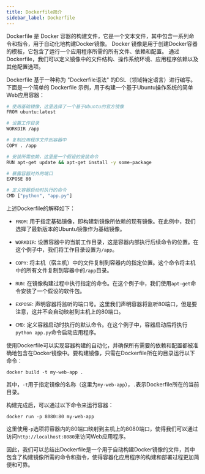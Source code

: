 ```yaml
---
title: Dockerfile简介
sidebar_label: Dockerfile
---
```



Dockerfile 是 Docker 容器的构建文件，它是一个文本文件，其中包含一系列命令和指令，用于自动化地构建Docker镜像。
Docker 镜像是用于创建Docker容器的模板，它包含了运行一个应用程序所需的所有文件、依赖和配置。
通过 Dockerfile，我们可以定义镜像中的文件结构、操作系统环境、应用程序依赖以及其他配置选项。

Dockerfile 基于一种称为 "Dockerfile语法" 的DSL（领域特定语言）进行编写。
下面是一个简单的 Dockerfile 示例，用于构建一个基于Ubuntu操作系统的简单Web应用容器：

```bash
# 使用基础镜像，这里选择了一个基于Ubuntu的官方镜像
FROM ubuntu:latest

# 设置工作目录
WORKDIR /app

# 复制应用程序文件到容器中
COPY . /app

# 安装所需依赖，这里是一个假设的安装命令
RUN apt-get update && apt-get install -y some-package

# 暴露容器对外的端口
EXPOSE 80

# 定义容器启动时执行的命令
CMD ["python", "app.py"]
```

上述Dockerfile的解释如下：

- `FROM`: 用于指定基础镜像，即构建新镜像所依赖的现有镜像。在此例中，我们选择了最新版本的Ubuntu镜像作为基础镜像。

- `WORKDIR`: 设置容器中的当前工作目录，这是容器内部执行后续命令的位置。在这个例子中，我们将工作目录设置为`/app`。

- `COPY`: 将主机（宿主机）中的文件复制到容器内的指定位置。这个命令将主机中的所有文件复制到容器中的`/app`目录。

- `RUN`: 在镜像构建过程中执行指定的命令。在这个例子中，我们使用`apt-get`命令安装了一个假设的软件包。

- `EXPOSE`: 声明容器将监听的端口号。这里我们声明容器将监听80端口，但是要注意，这并不会自动映射到主机上的80端口。

- `CMD`: 定义容器启动时执行的默认命令。在这个例子中，容器启动后将执行`python app.py`命令启动应用程序。

使用Dockerfile可以实现容器构建的自动化，并确保所有需要的依赖和配置都被准确地包含在Docker镜像中。要构建镜像，只需在Dockerfile所在的目录运行以下命令：

```
docker build -t my-web-app .
```

其中，`-t`用于指定镜像的名称（这里为`my-web-app`），`.`表示Dockerfile所在的当前目录。

构建完成后，可以通过以下命令来运行容器：

```
docker run -p 8080:80 my-web-app
```

这里使用`-p`选项将容器内的80端口映射到主机上的8080端口，使得我们可以通过访问`http://localhost:8080`来访问Web应用程序。

因此，我们可以总结出Dockerfile是一个用于自动构建Docker镜像的文件，其中包含了构建镜像所需的命令和指令，使得容器化应用程序的构建和部署过程更加简便和可靠。
